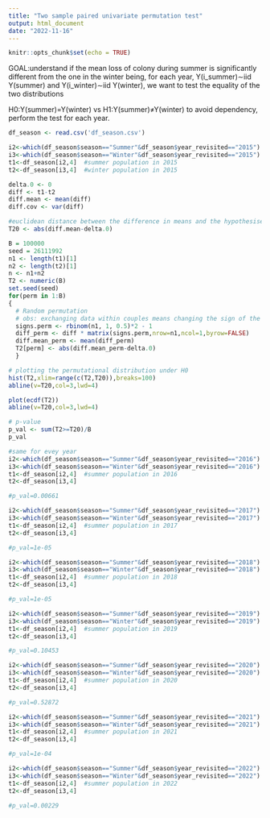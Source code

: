 ```yaml
---
title: "Two sample paired univariate permutation test"
output: html_document
date: "2022-11-16"
---
```


```r
knitr::opts_chunk$set(echo = TRUE)
```

GOAL:understand if the mean loss of colony during summer is significantly different from the one in the winter being, for each year, Y(i_summer)∼iid Y(summer) and Y(i_winter)∼iid Y(winter), we want to test the equality of the two distributions

H0:Y(summer)=Y(winter) vs H1:Y(summer)≠Y(winter) to avoid dependency, perform the test for each year.

```r
df_season <- read.csv('df_season.csv')
```

```r
i2<-which(df_season$season=="Summer"&df_season$year_revisited=="2015")
i3<-which(df_season$season=="Winter"&df_season$year_revisited=="2015")
t1<-df_season[i2,4]  #summer population in 2015
t2<-df_season[i3,4]  #winter population in 2015
```

```r
delta.0 <- 0
diff <- t1-t2
diff.mean <- mean(diff)
diff.cov <- var(diff)

#euclidean distance between the difference in means and the hypothesised value
T20 <- abs(diff.mean-delta.0) 
```

```r
B = 100000
seed = 26111992
n1 <- length(t1)[1]
n2 <- length(t2)[1]
n <- n1+n2
T2 <- numeric(B)
set.seed(seed)
for(perm in 1:B)
{
  # Random permutation
  # obs: exchanging data within couples means changing the sign of the difference
  signs.perm <- rbinom(n1, 1, 0.5)*2 - 1
  diff_perm <- diff * matrix(signs.perm,nrow=n1,ncol=1,byrow=FALSE)
  diff.mean_perm <- mean(diff_perm)
  T2[perm] <- abs(diff.mean_perm-delta.0)
  }
```

```r
# plotting the permutational distribution under H0
hist(T2,xlim=range(c(T2,T20)),breaks=100)
abline(v=T20,col=3,lwd=4)

plot(ecdf(T2))
abline(v=T20,col=3,lwd=4)

```

```r

# p-value
p_val <- sum(T2>=T20)/B
p_val
```

```r
#same for evey year
i2<-which(df_season$season=="Summer"&df_season$year_revisited=="2016")
i3<-which(df_season$season=="Winter"&df_season$year_revisited=="2016")
t1<-df_season[i2,4]  #summer population in 2016
t2<-df_season[i3,4]

#p_val=0.00661

i2<-which(df_season$season=="Summer"&df_season$year_revisited=="2017")
i3<-which(df_season$season=="Winter"&df_season$year_revisited=="2017")
t1<-df_season[i2,4]  #summer population in 2017
t2<-df_season[i3,4]

#p_val=1e-05

i2<-which(df_season$season=="Summer"&df_season$year_revisited=="2018")
i3<-which(df_season$season=="Winter"&df_season$year_revisited=="2018")
t1<-df_season[i2,4]  #summer population in 2018
t2<-df_season[i3,4]

#p_val=1e-05

i2<-which(df_season$season=="Summer"&df_season$year_revisited=="2019")
i3<-which(df_season$season=="Winter"&df_season$year_revisited=="2019")
t1<-df_season[i2,4]  #summer population in 2019
t2<-df_season[i3,4]

#p_val=0.10453

i2<-which(df_season$season=="Summer"&df_season$year_revisited=="2020")
i3<-which(df_season$season=="Winter"&df_season$year_revisited=="2020")
t1<-df_season[i2,4]  #summer population in 2020
t2<-df_season[i3,4]

#p_val=0.52872

i2<-which(df_season$season=="Summer"&df_season$year_revisited=="2021")
i3<-which(df_season$season=="Winter"&df_season$year_revisited=="2021")
t1<-df_season[i2,4]  #summer population in 2021
t2<-df_season[i3,4]

#p_val=1e-04

i2<-which(df_season$season=="Summer"&df_season$year_revisited=="2022")
i3<-which(df_season$season=="Winter"&df_season$year_revisited=="2022")
t1<-df_season[i2,4]  #summer population in 2022
t2<-df_season[i3,4]

#p_val=0.00229
```

